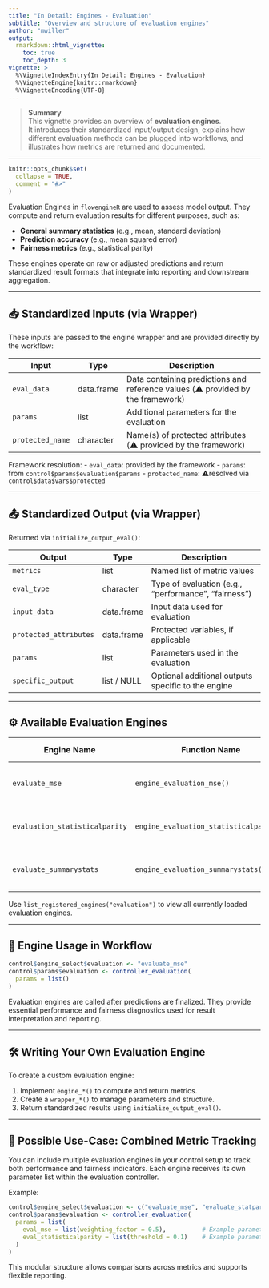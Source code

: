 ```yaml
---
title: "In Detail: Engines - Evaluation"
subtitle: "Overview and structure of evaluation engines"
author: "mwiller"
output:
  rmarkdown::html_vignette:
    toc: true
    toc_depth: 3
vignette: >
  %\VignetteIndexEntry{In Detail: Engines - Evaluation}
  %\VignetteEngine{knitr::rmarkdown}
  %\VignetteEncoding{UTF-8}
---
```


> **Summary**  
> This vignette provides an overview of **evaluation engines**.  
> It introduces their standardized input/output design, explains how different evaluation methods can be plugged into workflows, and illustrates how metrics are returned and documented.

---

```r
knitr::opts_chunk$set(
  collapse = TRUE,
  comment = "#>"
)
```

Evaluation Engines in `flowengineR` are used to assess model output. They compute and return evaluation results for different purposes, such as:

- **General summary statistics** (e.g., mean, standard deviation)
- **Prediction accuracy** (e.g., mean squared error)
- **Fairness metrics** (e.g., statistical parity)

These engines operate on raw or adjusted predictions and return standardized result formats that integrate into reporting and downstream aggregation.

---

## 📥 Standardized Inputs (via Wrapper)
These inputs are passed to the engine wrapper and are provided directly by the workflow:

| Input              | Type             | Description                                                       |
|--------------------|------------------|-------------------------------------------------------------------|
| `eval_data`        | data.frame       | Data containing predictions and reference values (⚠️ provided by the framework) |
| `params`           | list             | Additional parameters for the evaluation                          |
| `protected_name`   | character        | Name(s) of protected attributes (⚠️ provided by the framework)  |

Framework resolution:
- `eval_data`: provided by the framework 
- `params`: from `control$params$evaluation$params`
- `protected_name`: ⚠resolved via `control$data$vars$protected`

---

## 📤 Standardized Output (via Wrapper)
Returned via `initialize_output_eval()`:

| Output              | Type         | Description                                                       |
|---------------------|--------------|-------------------------------------------------------------------|
| `metrics`           | list         | Named list of metric values                                       |
| `eval_type`         | character    | Type of evaluation (e.g., "performance", "fairness")              |
| `input_data`        | data.frame   | Input data used for evaluation                                    |
| `protected_attributes` | data.frame | Protected variables, if applicable                                |
| `params`            | list         | Parameters used in the evaluation                                 |
| `specific_output`   | list / NULL  | Optional additional outputs specific to the engine                |

---

## ⚙️ Available Evaluation Engines

| Engine Name              | Function Name                           | Description                                    | Template Path                                                                  | Detail Page |
|--------------------------|------------------------------------------|------------------------------------------------|----------------------------------------------------------------------------------|--------------|
| `evaluate_mse`           | `engine_evaluation_mse()`               | Mean squared error evaluation                  | `inst/templates_control/7_2_a_template_control_evaluation_mse.R`                 | [📄](detail_engine_evaluation_mse.html) |
| `evaluation_statisticalparity`       | `engine_evaluation_statisticalparity()` | Statistical parity difference (SPD)            | `inst/templates_control/7_3_a_template_control_evaluation_statisticalparity.R`   | [📄](detail_engine_evaluation_statisticalparity.html) |
| `evaluate_summarystats`  | `engine_evaluation_summarystats()`      | Summary statistics (mean, sd, etc.)            | `inst/templates_control/7_1_a_template_control_evaluation_summarystats.R`        | [📄](detail_engine_evaluation_summarystats.html) |

Use `list_registered_engines("evaluation")` to view all currently loaded evaluation engines.

---

## 🧩 Engine Usage in Workflow

```r
control$engine_select$evaluation <- "evaluate_mse"
control$params$evaluation <- controller_evaluation(
  params = list()
)
```

Evaluation engines are called after predictions are finalized. They provide essential performance and fairness diagnostics used for result interpretation and reporting.

---

## 🛠️ Writing Your Own Evaluation Engine

To create a custom evaluation engine:

1. Implement `engine_*()` to compute and return metrics.
2. Create a `wrapper_*()` to manage parameters and structure.
3. Return standardized results using `initialize_output_eval()`.

---

## 🎯 Possible Use-Case: Combined Metric Tracking

You can include multiple evaluation engines in your control setup to track both performance and fairness indicators. Each engine receives its own parameter list within the evaluation controller.

Example:

```r
control$engine_select$evaluation <- c("evaluate_mse", "evaluate_statpar")
control$params$evaluation <- controller_evaluation(
  params = list(
    eval_mse = list(weighting_factor = 0.5),          # Example parameter for MSE
    eval_statisticalparity = list(threshold = 0.1)    # Example parameter for SPD
  )
)
```

This modular structure allows comparisons across metrics and supports flexible reporting.
